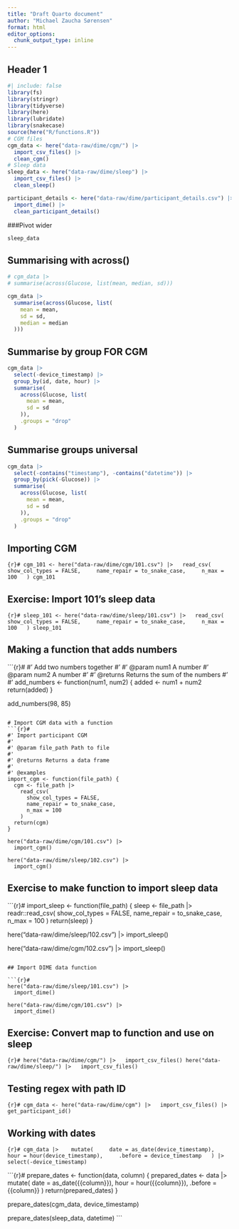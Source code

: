 ```yaml
---
title: "Draft Quarto document"
author: "Michael Zaucha Sørensen"
format: html
editor_options: 
  chunk_output_type: inline
---
```


## Header 1

```r
#| include: false
library(fs)
library(stringr)
library(tidyverse)
library(here)
library(lubridate)
library(snakecase)
source(here("R/functions.R"))
# CGM files
cgm_data <- here("data-raw/dime/cgm/") |>
  import_csv_files() |>
  clean_cgm()
# Sleep data
sleep_data <- here("data-raw/dime/sleep") |>
  import_csv_files() |> 
  clean_sleep()

participant_details <- here("data-raw/dime/participant_details.csv") |>
  import_dime() |> 
  clean_participant_details()
```

###Pivot wider

```r
sleep_data
```

## Summarising with across()

```r
# cgm_data |>
# summarise(across(Glucose, list(mean, median, sd)))

cgm_data |>
  summarise(across(Glucose, list(
    mean = mean,
    sd = sd,
    median = median
  )))
```


## Summarise by group FOR CGM

```r
cgm_data |>
  select(-device_timestamp) |>
  group_by(id, date, hour) |>
  summarise(
    across(Glucose, list(
      mean = mean,
      sd = sd
    )),
    .groups = "drop"
  )
```

## Summarise groups universal

```r
cgm_data |>
  select(-contains("timestamp"), -contains("datetime")) |>
  group_by(pick(-Glucose)) |>
  summarise(
    across(Glucose, list(
      mean = mean,
      sd = sd
    )),
    .groups = "drop"
  )
```


## Importing CGM
```{r}#
cgm_101 <- here("data-raw/dime/cgm/101.csv") |>
  read_csv(
    show_col_types = FALSE,
    name_repair = to_snake_case,
    n_max = 100
  )
cgm_101
```

## Exercise: Import 101's sleep data
```{r}#
sleep_101 <- here("data-raw/dime/sleep/101.csv") |>
  read_csv(
    show_col_types = FALSE,
    name_repair = to_snake_case,
    n_max = 100
  )
sleep_101
```

## Making a function that adds numbers

```{r}#
#' Add two numbers together
#'
#' @param num1 A number
#' @param num2 A number
#'
#' @returns Returns the sum of the numbers
#'
#'
add_numbers <- function(num1, num2) {
  added <- num1 + num2
  return(added)
}

add_numbers(98, 85)
```

# Import CGM data with a function
```{r}#
#' Import participant CGM
#'
#' @param file_path Path to file
#'
#' @returns Returns a data frame
#'
#' @examples
import_cgm <- function(file_path) {
  cgm <- file_path |>
    read_csv(
      show_col_types = FALSE,
      name_repair = to_snake_case,
      n_max = 100
    )
  return(cgm)
}

here("data-raw/dime/cgm/101.csv") |>
  import_cgm()

here("data-raw/dime/sleep/102.csv") |>
  import_cgm()
```

## Exercise to make function to import sleep data

```{r}#
import_sleep <- function(file_path) {
  sleep <- file_path |>
    readr::read_csv(
      show_col_types = FALSE,
      name_repair = to_snake_case,
      n_max = 100
    )
  return(sleep)
}

here("data-raw/dime/sleep/102.csv") |>
  import_sleep()

here("data-raw/dime/cgm/102.csv") |>
  import_sleep()
```

## Import DIME data function

```{r}#
here("data-raw/dime/sleep/101.csv") |>
  import_dime()

here("data-raw/dime/cgm/101.csv") |>
  import_dime()
```

## Exercise: Convert map to function and use on sleep

```{r}#
here("data-raw/dime/cgm/") |>
  import_csv_files()
here("data-raw/dime/sleep/") |>
  import_csv_files()
```

## Testing regex with path ID

```{r}#
cgm_data <- here("data-raw/dime/cgm") |>
  import_csv_files() |>
  get_participant_id()
```

## Working with dates

```{r}#
cgm_data |> 
  mutate(
    date = as_date(device_timestamp),
    hour = hour(device_timestamp),
    .before = device_timestamp
  ) |> 
  select(-device_timestamp)
```

```{r}#
prepare_dates <- function(data, column) {
  prepared_dates <- data |> 
  mutate(
    date = as_date({{column}}),
    hour = hour({{column}}),
    .before = {{column}}
  )
  return(prepared_dates)
}

prepare_dates(cgm_data, device_timestamp)

prepare_dates(sleep_data, datetime)
```
